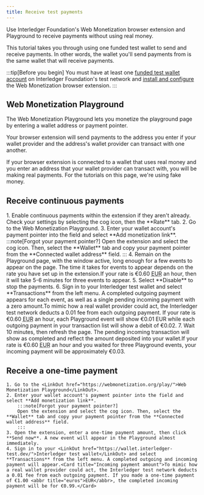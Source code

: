 ```yaml
---
title: Receive test payments
---
```



Use Interledger Foundation's Web Monetization browser extension and Playground to receive payments without using real money.

This tutorial takes you through using one funded test wallet to send and receive payments. In other words, the wallet you'll send payments from is the same wallet that will receive payments.

:::tip[Before you begin]
You must have at least one [funded test wallet account](/guides/test-wallet-sign-up) on Interledger Foundation's test network and [install and configure](/guides/send-test-payments) the Web Monetization browser extension.
:::

## Web Monetization Playground

The <LinkOut href="https://webmonetization.org/play/">Web Monetization Playground</LinkOut> lets you monetize the playground page by entering a wallet address or payment pointer.

Your browser extension will send payments to the address you enter if your wallet provider and the address's wallet provider can transact with one another.

If your browser extension is connected to a wallet that uses real money and you enter an address that your wallet provider can transact with, you will be making real payments. For the tutorials on this page, we're using fake money.

## Receive continuous payments

<Steps>
    1. Enable continuous payments within the extension if they aren't already. Check your settings by selecting the cog icon, then the **Rate** tab.
    2. Go to the <LinkOut href="https://webmonetization.org/play/">Web Monetization Playground</LinkOut>.
    3. Enter your wallet account's payment pointer into the field and select **Add monetization link**.
        :::note[Forgot your payment pointer?]
        Open the extension and select the cog icon. Then, select the **Wallet** tab and copy your payment pointer from the **Connected wallet address** field.
        :::
    4. Remain on the Playground page, with the window active, long enough for a few events to appear on the page. The time it takes for events to appear depends on the rate you have set up in the extension.<Card title="Example">If your rate is €0.60 <abbr title="euros">EUR</abbr> an hour, then it will take 5-6 minutes for three events to appear.</Card>
    5. Select **Disable** to stop the payments.
    6. Sign in to your <LinkOut href="https://wallet.interledger-test.dev/">Interledger test wallet</LinkOut> and select **Transactions** from the left menu. A completed outgoing payment appears for each event, as well as a single pending incoming payment with a zero amount.<Card title="Outgoing payment amounts">To mimic how a real wallet provider could act, the Interledger test network deducts a 0.01 fee from each outgoing payment. If your rate is €0.60 <abbr title="euros">EUR</abbr> an hour, each Playground event will show €0.01 EUR while each outgoing payment in your transaction list will show a debit of €0.02.</Card>
    7. Wait 10 minutes, then refresh the page. The pending incoming transaction will show as completed and reflect the amount deposited into your wallet.<Card title="Example">If your rate is €0.60 <abbr title="euros">EUR</abbr> an hour and you waited for three Playground events, your incoming payment will be approximately €0.03.</Card>
</Steps>

## Receive a one-time payment

    1. Go to the <LinkOut href="https://webmonetization.org/play/">Web Monetization Playground</LinkOut>.
    2. Enter your wallet account's payment pointer into the field and select **Add monetization link**.
        :::note[Forgot your payment pointer?]
        Open the extension and select the cog icon. Then, select the **Wallet** tab and copy your payment pointer from the **Connected wallet address** field.
        :::
    3. Open the extension, enter a one-time payment amount, then click **Send now**. A new event will appear in the Playground almost immediately.
    4. Sign in to your <LinkOut href="https://wallet.interledger-test.dev/">Interledger test wallet</LinkOut> and select **Transactions** from the left menu. A completed outgoing and incoming payment will appear.<Card title="Incoming payment amount">To mimic how a real wallet provider could act, the Interledger test network deducts a 0.01 fee from each outgoing payment. If you made a one-time payment of €1.00 <abbr title="euros">EUR</abbr>, the completed incoming payment will be for €0.99.</Card>